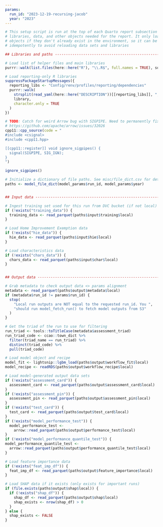 ```yaml
---
params:
  run_id: "2023-12-19-recursing-jacob"
  year: "2023"
---
```


```r
# This setup script is run at the top of each Quarto report subsection to load
# libraries, data, and other objects needed for the report. It only loads
# objects if they don't already exist in the environment, so it can be run
# idempotently to avoid reloading data sets and libraries

## Libraries and paths ---------------------------------------------------------

# Load list of helper files and main libraries
purrr::walk(list.files(here::here("R"), "\\.R$", full.names = TRUE), source)

# Load reporting-only R libraries
suppressPackageStartupMessages({
  reporting_libs <- "Config/renv/profiles/reporting/dependencies"
  purrr::walk(
    strsplit(read_yaml(here::here("DESCRIPTION"))[[reporting_libs]], ", ")[[1]],
    library,
    character.only = TRUE
  )
})

# TODO: Catch for weird Arrow bug with SIGPIPE. Need to permanently fix later
# https://github.com/apache/arrow/issues/32026
cpp11::cpp_source(code = "
#include <csignal>
#include <cpp11.hpp>

[[cpp11::register]] void ignore_sigpipes() {
  signal(SIGPIPE, SIG_IGN);
}
")

ignore_sigpipes()

# Initialize a dictionary of file paths. See misc/file_dict.csv for details
paths <- model_file_dict(model_params$run_id, model_params$year)


## Input data ------------------------------------------------------------------

# Ingest training set used for this run from DVC bucket (if not local)
if (!exists("training_data")) {
  training_data <- read_parquet(paths$input$training$local)
}

# Load Home Improvement Exemption data
if (!exists("hie_data")) {
  hie_data <- read_parquet(paths$input$hie$local)
}

# Load characteristics data
if (!exists("chars_data")) {
  chars_data <- read_parquet(paths$input$char$local)
}


## Output data -----------------------------------------------------------------

# Grab metadata to check output data <> params alignment
metadata <- read_parquet(paths$output$metadata$local)
if (metadata$run_id != params$run_id) {
  stop(
    "Local run outputs are NOT equal to the requested run_id. You ",
    "should run model_fetch_run() to fetch model outputs from S3"
  )
}

# Get the triad of the run to use for filtering
run_triad <- tools::toTitleCase(metadata$assessment_triad)
run_triad_code <- ccao::town_dict %>%
  filter(triad_name == run_triad) %>%
  distinct(triad_code) %>%
  pull(triad_code)

# Load model object and recipe
model_fit <- lightsnip::lgbm_load(paths$output$workflow_fit$local)
model_recipe <- readRDS(paths$output$workflow_recipe$local)

# Load model-generated output data sets
if (!exists("assessment_card")) {
  assessment_card <- read_parquet(paths$output$assessment_card$local)
}
if (!exists("assessment_pin")) {
  assessment_pin <- read_parquet(paths$output$assessment_pin$local)
}
if (!exists("test_card")) {
  test_card <- read_parquet(paths$output$test_card$local)
}
if (!exists("model_performance_test")) {
  model_performance_test <- 
    arrow::read_parquet(paths$output$performance_test$local)
}
if (!exists("model_performance_quantile_test")) {
model_performance_quantile_test <- 
  arrow::read_parquet(paths$output$performance_quantile_test$local)
}

# Load feature importance data
if (!exists("feat_imp_df")) {
  feat_imp_df <- read_parquet(paths$output$feature_importance$local)
}

# Load SHAP data if it exists (only exists for important runs)
if (file.exists(paths$output$shap$local)) {
  if (!exists("shap_df")) {
    shap_df <- read_parquet(paths$output$shap$local)
    shap_exists <- nrow(shap_df) > 0
  }
} else {
  shap_exists <- FALSE
}
```
